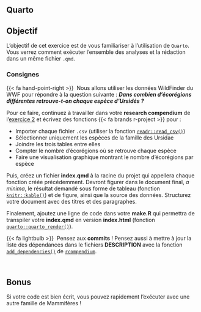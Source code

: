 ## Quarto {.unnumbered}

::: {.callout-note}
## Objectif

L'objectif de cet exercice est de vous familiariser à l'utilisation de `Quarto`. Vous verrez comment exécuter l'ensemble des analyses et la rédaction dans un même fichier `.qmd`.
:::


### Consignes {.unnumbered}

{{< fa hand-point-right >}}&nbsp; Nous allons utiliser les données WildFinder du WWF pour répondre à la question suivante :
**_Dans combien d'écorégions différentes retrouve-t-on chaque espèce d'Ursidés ?_**

Pour ce faire, continuez à travailler dans votre **research compendium** de l'[exercice 2](https://rdatatoolbox.github.io/chapters/ex-github.html) et écrivez des fonctions 
{{< fa brands r-project >}} pour : 

- Importer chaque fichier `.csv` (utiliser la fonction [`readr::read_csv()`](https://readr.tidyverse.org/reference/read_delim.html))
- Sélectionner uniquement les espèces de la famille des Ursidae
- Joindre les trois tables entre elles
- Compter le nombre d'écorégions où se retrouve chaque espèce
- Faire une visualisation graphique montrant le nombre d'écorégions par espèce

Puis, créez un fichier **index.qmd** à la racine du projet qui appellera chaque fonction créée précédemment. Devront figurer dans le document final, _a minima_, le résultat demandé sous forme de tableau (fonction [`knitr::kable()`](https://www.rdocumentation.org/packages/knitr/versions/1.45/topics/kable)) et de figure, ainsi que la source des données. Structurez votre document avec des titres et des paragraphes.

Finalement, ajoutez une ligne de code dans votre **make.R** qui permettra de transpiler votre **index.qmd** en version **index.html** (fonction [`quarto::quarto_render()`](https://rdrr.io/cran/quarto/man/quarto_render.html)).

{{< fa lightbulb >}}&nbsp; Pensez aux **commits** ! Pensez aussi à mettre à jour la liste des dépendances dans le fichiers **DESCRIPTION** avec la fonction [`add_dependencies()`](https://frbcesab.github.io/rcompendium/reference/add_dependencies.html) de [`rcompendium`](https://github.com/frbcesab/rcompendium).


<br />

## Bonus

Si votre code est bien écrit, vous pouvez rapidement l'exécuter avec une autre famille de Mammifères !
